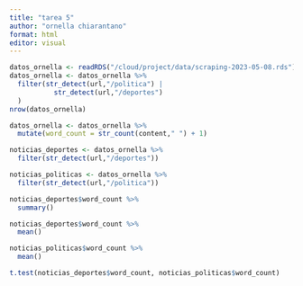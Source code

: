 ```yaml
---
title: "tarea 5"
author: "ornella chiarantano"
format: html
editor: visual
---
```


```r
datos_ornella <- readRDS("/cloud/project/data/scraping-2023-05-08.rds")
datos_ornella <- datos_ornella %>% 
  filter(str_detect(url,"/politica") |
           str_detect(url,"/deportes")
  )
nrow(datos_ornella)

```

```r
datos_ornella <- datos_ornella %>% 
  mutate(word_count = str_count(content," ") + 1)
```

```r
noticias_deportes <- datos_ornella %>% 
  filter(str_detect(url,"/deportes"))

noticias_politicas <- datos_ornella %>% 
  filter(str_detect(url,"/politica"))
```

```r
noticias_deportes$word_count %>% 
  summary()
```

```r
noticias_deportes$word_count %>% 
  mean()
```

```r
noticias_politicas$word_count %>% 
  mean()
```

```r
t.test(noticias_deportes$word_count, noticias_politicas$word_count)
```
